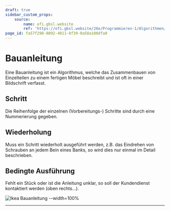 ```yaml
---
draft: true
sidebar_custom_props:
    source:
        name: ofi.gbsl.website
        ref: 'https://ofi.gbsl.website/26e/Programmieren-1/Algorithmen/Bauanleitung'
page_id: fa57f298-0892-4011-8f39-0a58a180dfa0
---
```


# Bauanleitung

Eine Bauanleitung ist ein Algorithmus, welche das Zusammenbauen von Einzelteilen zu einem fertigen Möbel beschreibt und ist oft in einer Bildschrift verfasst.

## Schritt

Die Reihenfolge der einzelnen (Vorbereitungs-) Schritte sind durch eine Nummerierung gegeben.

## Wiederholung

Muss ein Schritt wiederholt ausgeführt werden, z.B. das Eindrehen von Schrauben an jedem Bein eines Banks, so wird dies nur einmal im Detail beschrieben.

## Bedingte Ausführung

Fehlt ein Stück oder ist die Anleitung unklar, so soll der Kundendienst kontaktiert werden (oben rechts...).

![Ikea Bauanleitung --width=100%](images/ikea-norden.svg)

---
